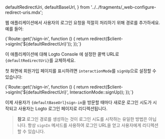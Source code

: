 
  defaultRedirectUri,
  defaultBaseUrl,
} from '../../fragments/_web-configure-redirect-uris.mdx';

웹 애플리케이션에서 사용자의 로그인 요청을 적절히 처리하기 위해 경로를 추가하세요. 예를 들어:

<CodeBlock language="php">
  {`Route::get('/sign-in', function () {
  return redirect($client->signIn('${defaultRedirectUri}'));
});`}
</CodeBlock>

이 애플리케이션에 대해 Logto Console 에 설정한 콜백 URL로 <code>{defaultRedirectUri}</code>를 교체하세요.

첫 화면에 회원가입 페이지를 표시하려면 `interactionMode`를 `signUp`으로 설정할 수 있습니다:

<CodeBlock language="php">
  {`Route::get('/sign-in', function () {
  return redirect($client->signIn('${defaultRedirectUri}', InteractionMode::signUp));
});`}
</CodeBlock>

이제 사용자가 <code>{defaultBaseUrl}sign-in</code>을 방문할 때마다 새로운 로그인 시도가 시작되고 사용자는 Logto 로그인 페이지로 리디렉션됩니다.

> **참고**
> 로그인 경로를 생성하는 것이 로그인 시도를 시작하는 유일한 방법은 아닙니다. 항상 `signIn` 메서드를 사용하여 로그인 URL을 얻고 사용자에게 리디렉션할 수 있습니다.
